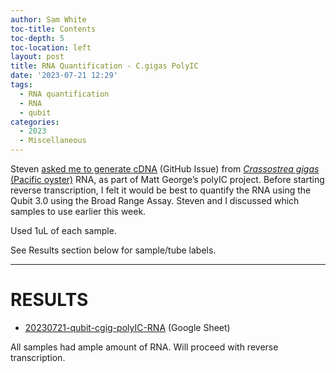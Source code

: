 ```yaml
---
author: Sam White
toc-title: Contents
toc-depth: 5
toc-location: left
layout: post
title: RNA Quantification - C.gigas PolyIC
date: '2023-07-21 12:29'
tags: 
  - RNA quantification
  - RNA
  - qubit
categories: 
  - 2023
  - Miscellaneous
---
```

Steven [asked me to generate cDNA](https://github.com/RobertsLab/resources/issues/1675) (GitHub Issue) from [_Crassostrea gigas_ (Pacific oyster)](http://en.wikipedia.org/wiki/Pacific_oyster) RNA, as part of Matt George's polyIC project. Before starting reverse transcription, I felt it would be best to quantify the RNA using the Qubit 3.0 using the Broad Range Assay. Steven and I discussed which samples to use earlier this week.

Used 1uL of each sample.

See Results section below for sample/tube labels.


---

# RESULTS


- [20230721-qubit-cgig-polyIC-RNA](https://docs.google.com/spreadsheets/d/16No1oXbb9foftO--AYqzoJY2jbyLrqUS8AZpjYkU7KU/edit#gid=1874673482) (Google Sheet)

All samples had ample amount of RNA. Will proceed with reverse transcription.

